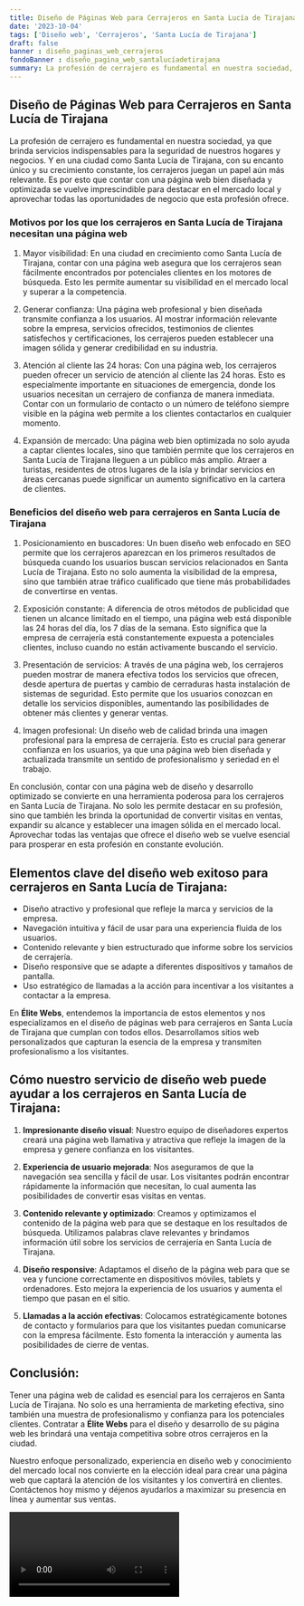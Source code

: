 ```yaml
---
title: Diseño de Páginas Web para Cerrajeros en Santa Lucía de Tirajana
date: '2023-10-04'
tags: ['Diseño web', 'Cerrajeros', 'Santa Lucía de Tirajana']
draft: false
banner : diseño_paginas_web_cerrajeros
fondoBanner : diseño_pagina_web_santalucíadetirajana
summary: La profesión de cerrajero es fundamental en nuestra sociedad, ya que brinda servicios indispensables para la seguridad de nuestros hogares y negocios. Y en una ciudad como Santa Lucía de Tirajana, con su encanto único y su crecimiento constante, los cerrajeros juegan un papel aún más relevante. Es por esto que contar con una página web bien diseñada y optimizada se vuelve imprescindible para destacar en el mercado local y aprovechar todas las oportunidades de negocio que esta profesión ofrece.
---
```


## Diseño de Páginas Web para Cerrajeros en Santa Lucía de Tirajana

La profesión de cerrajero es fundamental en nuestra sociedad, ya que brinda servicios indispensables para la seguridad de nuestros hogares y negocios. Y en una ciudad como Santa Lucía de Tirajana, con su encanto único y su crecimiento constante, los cerrajeros juegan un papel aún más relevante. Es por esto que contar con una página web bien diseñada y optimizada se vuelve imprescindible para destacar en el mercado local y aprovechar todas las oportunidades de negocio que esta profesión ofrece.

### Motivos por los que los cerrajeros en Santa Lucía de Tirajana necesitan una página web

1. Mayor visibilidad: En una ciudad en crecimiento como Santa Lucía de Tirajana, contar con una página web asegura que los cerrajeros sean fácilmente encontrados por potenciales clientes en los motores de búsqueda. Esto les permite aumentar su visibilidad en el mercado local y superar a la competencia.

2. Generar confianza: Una página web profesional y bien diseñada transmite confianza a los usuarios. Al mostrar información relevante sobre la empresa, servicios ofrecidos, testimonios de clientes satisfechos y certificaciones, los cerrajeros pueden establecer una imagen sólida y generar credibilidad en su industria.

3. Atención al cliente las 24 horas: Con una página web, los cerrajeros pueden ofrecer un servicio de atención al cliente las 24 horas. Esto es especialmente importante en situaciones de emergencia, donde los usuarios necesitan un cerrajero de confianza de manera inmediata. Contar con un formulario de contacto o un número de teléfono siempre visible en la página web permite a los clientes contactarlos en cualquier momento.

4. Expansión de mercado: Una página web bien optimizada no solo ayuda a captar clientes locales, sino que también permite que los cerrajeros en Santa Lucía de Tirajana lleguen a un público más amplio. Atraer a turistas, residentes de otros lugares de la isla y brindar servicios en áreas cercanas puede significar un aumento significativo en la cartera de clientes.

### Beneficios del diseño web para cerrajeros en Santa Lucía de Tirajana

1. Posicionamiento en buscadores: Un buen diseño web enfocado en SEO permite que los cerrajeros aparezcan en los primeros resultados de búsqueda cuando los usuarios buscan servicios relacionados en Santa Lucía de Tirajana. Esto no solo aumenta la visibilidad de la empresa, sino que también atrae tráfico cualificado que tiene más probabilidades de convertirse en ventas.

2. Exposición constante: A diferencia de otros métodos de publicidad que tienen un alcance limitado en el tiempo, una página web está disponible las 24 horas del día, los 7 días de la semana. Esto significa que la empresa de cerrajería está constantemente expuesta a potenciales clientes, incluso cuando no están activamente buscando el servicio.

3. Presentación de servicios: A través de una página web, los cerrajeros pueden mostrar de manera efectiva todos los servicios que ofrecen, desde apertura de puertas y cambio de cerraduras hasta instalación de sistemas de seguridad. Esto permite que los usuarios conozcan en detalle los servicios disponibles, aumentando las posibilidades de obtener más clientes y generar ventas.

4. Imagen profesional: Un diseño web de calidad brinda una imagen profesional para la empresa de cerrajería. Esto es crucial para generar confianza en los usuarios, ya que una página web bien diseñada y actualizada transmite un sentido de profesionalismo y seriedad en el trabajo.

En conclusión, contar con una página web de diseño y desarrollo optimizado se convierte en una herramienta poderosa para los cerrajeros en Santa Lucía de Tirajana. No solo les permite destacar en su profesión, sino que también les brinda la oportunidad de convertir visitas en ventas, expandir su alcance y establecer una imagen sólida en el mercado local. Aprovechar todas las ventajas que ofrece el diseño web se vuelve esencial para prosperar en esta profesión en constante evolución.

<GifSeo />

<Cta />

## Elementos clave del diseño web exitoso para cerrajeros en Santa Lucía de Tirajana:

- Diseño atractivo y profesional que refleje la marca y servicios de la empresa.
- Navegación intuitiva y fácil de usar para una experiencia fluida de los usuarios.
- Contenido relevante y bien estructurado que informe sobre los servicios de cerrajería.
- Diseño responsive que se adapte a diferentes dispositivos y tamaños de pantalla.
- Uso estratégico de llamadas a la acción para incentivar a los visitantes a contactar a la empresa.

En **Élite Webs**, entendemos la importancia de estos elementos y nos especializamos en el diseño de páginas web para cerrajeros en Santa Lucía de Tirajana que cumplan con todos ellos. Desarrollamos sitios web personalizados que capturan la esencia de la empresa y transmiten profesionalismo a los visitantes.

## Cómo nuestro servicio de diseño web puede ayudar a los cerrajeros en Santa Lucía de Tirajana:

1. **Impresionante diseño visual**: Nuestro equipo de diseñadores expertos creará una página web llamativa y atractiva que refleje la imagen de la empresa y genere confianza en los visitantes.

2. **Experiencia de usuario mejorada**: Nos aseguramos de que la navegación sea sencilla y fácil de usar. Los visitantes podrán encontrar rápidamente la información que necesitan, lo cual aumenta las posibilidades de convertir esas visitas en ventas.

3. **Contenido relevante y optimizado**: Creamos y optimizamos el contenido de la página web para que se destaque en los resultados de búsqueda. Utilizamos palabras clave relevantes y brindamos información útil sobre los servicios de cerrajería en Santa Lucía de Tirajana.

4. **Diseño responsive**: Adaptamos el diseño de la página web para que se vea y funcione correctamente en dispositivos móviles, tablets y ordenadores. Esto mejora la experiencia de los usuarios y aumenta el tiempo que pasan en el sitio.

5. **Llamadas a la acción efectivas**: Colocamos estratégicamente botones de contacto y formularios para que los visitantes puedan comunicarse con la empresa fácilmente. Esto fomenta la interacción y aumenta las posibilidades de cierre de ventas.

## Conclusión:

Tener una página web de calidad es esencial para los cerrajeros en Santa Lucía de Tirajana. No solo es una herramienta de marketing efectiva, sino también una muestra de profesionalismo y confianza para los potenciales clientes. Contratar a **Élite Webs** para el diseño y desarrollo de su página web les brindará una ventaja competitiva sobre otros cerrajeros en la ciudad.

Nuestro enfoque personalizado, experiencia en diseño web y conocimiento del mercado local nos convierte en la elección ideal para crear una página web que captará la atención de los visitantes y los convertirá en clientes. Contáctenos hoy mismo y déjenos ayudarlos a maximizar su presencia en línea y aumentar sus ventas.

<Video />

<CtaBot job='Cerrajeros' city='Santa Lucía de Tirajana'/>

<Gmaps query='Santa Lucía de Tirajana+españa+maps' />